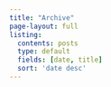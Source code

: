```yaml
---
title: "Archive"
page-layout: full
listing:
  contents: posts
  type: default
  fields: [date, title]
  sort: 'date desc'
---
```

